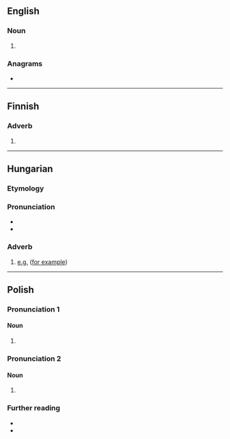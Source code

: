 {{also|pl|Pl|PL|.pl|Pl.}}
==English==

===Noun===
{{head|en|noun}}

# {{abbreviation of|en|plural}}

===Anagrams===
* {{anagrams|en|a=lp|LP|lp}}

----

==Finnish==

===Adverb===
{{fi-adv}}

# {{abbreviation of|fi|pois lukien||excluding}}

----

==Hungarian==

===Etymology===
{{abbreviation of|hu|például||for example}}

===Pronunciation===
* {{hu-IPA|például}}
* {{audio|hu|Hu-például.ogg|Audio}}

===Adverb===
{{head|hu|adverb}}

# [[e.g.]] ([[for example]])

----

==Polish==

===Pronunciation 1===
{{pl-p|plac}}

====Noun====
{{pl-noun|m-in}}

# {{abbreviation of|pl|plac||t=square {{gl|in a town}}}}

===Pronunciation 2===
{{pl-p|pluralis}}

====Noun====
{{pl-noun|m-in}}
# {{abbreviation of|pl|pluralis||t=plural number}}
#: {{syn|pl|plur.|lm}}

===Further reading===
* {{R:pl:WSJP}}
* {{R:pl:PWN}}